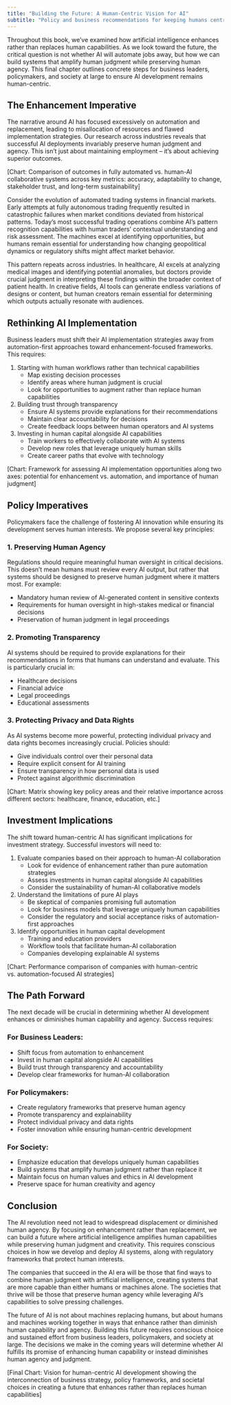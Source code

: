 ```yaml
---
title: "Building the Future: A Human-Centric Vision for AI"
subtitle: "Policy and business recommendations for keeping humans central to AI development"
---
```


Throughout this book, we've examined how artificial intelligence enhances rather than replaces human capabilities. As we look toward the future, the critical question is not whether AI will automate jobs away, but how we can build systems that amplify human judgment while preserving human agency. This final chapter outlines concrete steps for business leaders, policymakers, and society at large to ensure AI development remains human-centric.

## The Enhancement Imperative

The narrative around AI has focused excessively on automation and replacement, leading to misallocation of resources and flawed implementation strategies. Our research across industries reveals that successful AI deployments invariably preserve human judgment and agency. This isn't just about maintaining employment – it's about achieving superior outcomes.

[Chart: Comparison of outcomes in fully automated vs. human-AI collaborative systems across key metrics: accuracy, adaptability to change, stakeholder trust, and long-term sustainability]

Consider the evolution of automated trading systems in financial markets. Early attempts at fully autonomous trading frequently resulted in catastrophic failures when market conditions deviated from historical patterns. Today's most successful trading operations combine AI's pattern recognition capabilities with human traders' contextual understanding and risk assessment. The machines excel at identifying opportunities, but humans remain essential for understanding how changing geopolitical dynamics or regulatory shifts might affect market behavior.

This pattern repeats across industries. In healthcare, AI excels at analyzing medical images and identifying potential anomalies, but doctors provide crucial judgment in interpreting these findings within the broader context of patient health. In creative fields, AI tools can generate endless variations of designs or content, but human creators remain essential for determining which outputs actually resonate with audiences.

## Rethinking AI Implementation

Business leaders must shift their AI implementation strategies away from automation-first approaches toward enhancement-focused frameworks. This requires:

1. Starting with human workflows rather than technical capabilities
   - Map existing decision processes
   - Identify areas where human judgment is crucial
   - Look for opportunities to augment rather than replace human capabilities

2. Building trust through transparency
   - Ensure AI systems provide explanations for their recommendations
   - Maintain clear accountability for decisions
   - Create feedback loops between human operators and AI systems

3. Investing in human capital alongside AI capabilities
   - Train workers to effectively collaborate with AI systems
   - Develop new roles that leverage uniquely human skills
   - Create career paths that evolve with technology

[Chart: Framework for assessing AI implementation opportunities along two axes: potential for enhancement vs. automation, and importance of human judgment]

## Policy Imperatives

Policymakers face the challenge of fostering AI innovation while ensuring its development serves human interests. We propose several key principles:

### 1. Preserving Human Agency

Regulations should require meaningful human oversight in critical decisions. This doesn't mean humans must review every AI output, but rather that systems should be designed to preserve human judgment where it matters most. For example:

- Mandatory human review of AI-generated content in sensitive contexts
- Requirements for human oversight in high-stakes medical or financial decisions
- Preservation of human judgment in legal proceedings

### 2. Promoting Transparency

AI systems should be required to provide explanations for their recommendations in forms that humans can understand and evaluate. This is particularly crucial in:

- Healthcare decisions
- Financial advice
- Legal proceedings
- Educational assessments

### 3. Protecting Privacy and Data Rights

As AI systems become more powerful, protecting individual privacy and data rights becomes increasingly crucial. Policies should:

- Give individuals control over their personal data
- Require explicit consent for AI training
- Ensure transparency in how personal data is used
- Protect against algorithmic discrimination

[Chart: Matrix showing key policy areas and their relative importance across different sectors: healthcare, finance, education, etc.]

## Investment Implications

The shift toward human-centric AI has significant implications for investment strategy. Successful investors will need to:

1. Evaluate companies based on their approach to human-AI collaboration
   - Look for evidence of enhancement rather than pure automation strategies
   - Assess investments in human capital alongside AI capabilities
   - Consider the sustainability of human-AI collaborative models

2. Understand the limitations of pure AI plays
   - Be skeptical of companies promising full automation
   - Look for business models that leverage uniquely human capabilities
   - Consider the regulatory and social acceptance risks of automation-first approaches

3. Identify opportunities in human capital development
   - Training and education providers
   - Workflow tools that facilitate human-AI collaboration
   - Companies developing explainable AI systems

[Chart: Performance comparison of companies with human-centric vs. automation-focused AI strategies]

## The Path Forward

The next decade will be crucial in determining whether AI development enhances or diminishes human capability and agency. Success requires:

### For Business Leaders:
- Shift focus from automation to enhancement
- Invest in human capital alongside AI capabilities
- Build trust through transparency and accountability
- Develop clear frameworks for human-AI collaboration

### For Policymakers:
- Create regulatory frameworks that preserve human agency
- Promote transparency and explainability
- Protect individual privacy and data rights
- Foster innovation while ensuring human-centric development

### For Society:
- Emphasize education that develops uniquely human capabilities
- Build systems that amplify human judgment rather than replace it
- Maintain focus on human values and ethics in AI development
- Preserve space for human creativity and agency

## Conclusion

The AI revolution need not lead to widespread displacement or diminished human agency. By focusing on enhancement rather than replacement, we can build a future where artificial intelligence amplifies human capabilities while preserving human judgment and creativity. This requires conscious choices in how we develop and deploy AI systems, along with regulatory frameworks that protect human interests.

The companies that succeed in the AI era will be those that find ways to combine human judgment with artificial intelligence, creating systems that are more capable than either humans or machines alone. The societies that thrive will be those that preserve human agency while leveraging AI's capabilities to solve pressing challenges.

The future of AI is not about machines replacing humans, but about humans and machines working together in ways that enhance rather than diminish human capability and agency. Building this future requires conscious choice and sustained effort from business leaders, policymakers, and society at large. The decisions we make in the coming years will determine whether AI fulfills its promise of enhancing human capability or instead diminishes human agency and judgment.

[Final Chart: Vision for human-centric AI development showing the interconnection of business strategy, policy frameworks, and societal choices in creating a future that enhances rather than replaces human capabilities]

